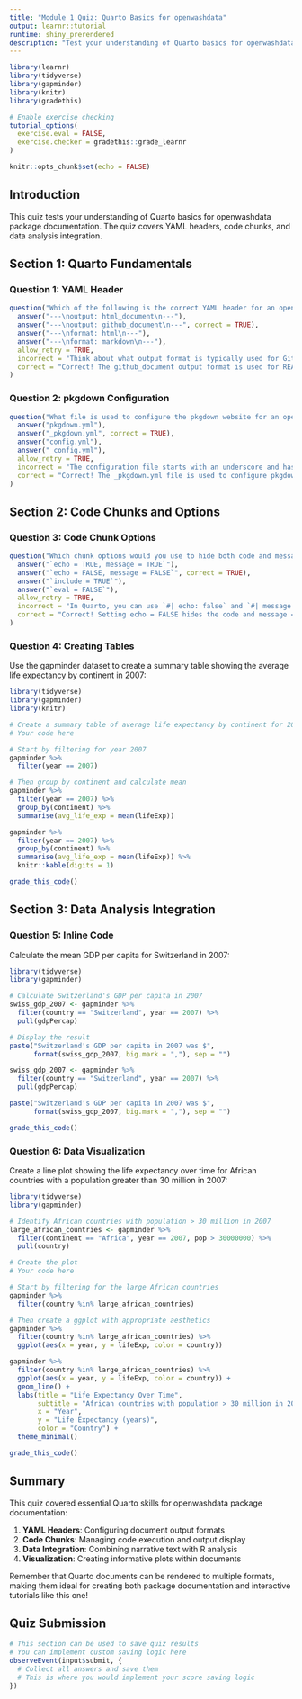 ```yaml
---
title: "Module 1 Quiz: Quarto Basics for openwashdata"
output: learnr::tutorial
runtime: shiny_prerendered
description: "Test your understanding of Quarto basics for openwashdata package documentation"
---
```


```r
library(learnr)
library(tidyverse)
library(gapminder)
library(knitr)
library(gradethis)

# Enable exercise checking
tutorial_options(
  exercise.eval = FALSE,
  exercise.checker = gradethis::grade_learnr
)

knitr::opts_chunk$set(echo = FALSE)
```

## Introduction

This quiz tests your understanding of Quarto basics for openwashdata package documentation. The quiz covers YAML headers, code chunks, and data analysis integration.

## Section 1: Quarto Fundamentals

### Question 1: YAML Header

```r
question("Which of the following is the correct YAML header for an openwashdata package README?",
  answer("---\noutput: html_document\n---"),
  answer("---\noutput: github_document\n---", correct = TRUE),
  answer("---\nformat: html\n---"),
  answer("---\nformat: markdown\n---"),
  allow_retry = TRUE,
  incorrect = "Think about what output format is typically used for GitHub README files.",
  correct = "Correct! The github_document output format is used for README files that will be displayed on GitHub."
)
```

### Question 2: pkgdown Configuration

```r
question("What file is used to configure the pkgdown website for an openwashdata package?",
  answer("pkgdown.yml"),
  answer("_pkgdown.yml", correct = TRUE),
  answer("config.yml"),
  answer("_config.yml"),
  allow_retry = TRUE,
  incorrect = "The configuration file starts with an underscore and has a .yml extension.",
  correct = "Correct! The _pkgdown.yml file is used to configure pkgdown websites."
)
```

## Section 2: Code Chunks and Options

### Question 3: Code Chunk Options

```r
question("Which chunk options would you use to hide both code and messages when loading tidyverse?",
  answer("`echo = TRUE, message = TRUE`"),
  answer("`echo = FALSE, message = FALSE`", correct = TRUE),
  answer("`include = TRUE`"),
  answer("`eval = FALSE`"),
  allow_retry = TRUE,
  incorrect = "In Quarto, you can use `#| echo: false` and `#| message: false` to hide code and messages.",
  correct = "Correct! Setting echo = FALSE hides the code and message = FALSE hides the messages."
)
```

### Question 4: Creating Tables

Use the gapminder dataset to create a summary table showing the average life expectancy by continent in 2007:

```r
library(tidyverse)
library(gapminder)
library(knitr)
```

```r
# Create a summary table of average life expectancy by continent for 2007
# Your code here
```

```r
# Start by filtering for year 2007
gapminder %>%
  filter(year == 2007)
```

```r
# Then group by continent and calculate mean
gapminder %>%
  filter(year == 2007) %>%
  group_by(continent) %>%
  summarise(avg_life_exp = mean(lifeExp))
```

```r
gapminder %>%
  filter(year == 2007) %>%
  group_by(continent) %>%
  summarise(avg_life_exp = mean(lifeExp)) %>%
  knitr::kable(digits = 1)
```

```r
grade_this_code()
```

## Section 3: Data Analysis Integration

### Question 5: Inline Code

Calculate the mean GDP per capita for Switzerland in 2007:

```r
library(tidyverse)
library(gapminder)
```

```r
# Calculate Switzerland's GDP per capita in 2007
swiss_gdp_2007 <- gapminder %>%
  filter(country == "Switzerland", year == 2007) %>%
  pull(gdpPercap)

# Display the result
paste("Switzerland's GDP per capita in 2007 was $", 
      format(swiss_gdp_2007, big.mark = ","), sep = "")
```

```r
swiss_gdp_2007 <- gapminder %>%
  filter(country == "Switzerland", year == 2007) %>%
  pull(gdpPercap)

paste("Switzerland's GDP per capita in 2007 was $", 
      format(swiss_gdp_2007, big.mark = ","), sep = "")
```

```r
grade_this_code()
```

### Question 6: Data Visualization

Create a line plot showing the life expectancy over time for African countries with a population greater than 30 million in 2007:

```r
library(tidyverse)
library(gapminder)

# Identify African countries with population > 30 million in 2007
large_african_countries <- gapminder %>%
  filter(continent == "Africa", year == 2007, pop > 30000000) %>%
  pull(country)
```

```r
# Create the plot
# Your code here
```

```r
# Start by filtering for the large African countries
gapminder %>%
  filter(country %in% large_african_countries)
```

```r
# Then create a ggplot with appropriate aesthetics
gapminder %>%
  filter(country %in% large_african_countries) %>%
  ggplot(aes(x = year, y = lifeExp, color = country))
```

```r
gapminder %>%
  filter(country %in% large_african_countries) %>%
  ggplot(aes(x = year, y = lifeExp, color = country)) +
  geom_line() +
  labs(title = "Life Expectancy Over Time",
       subtitle = "African countries with population > 30 million in 2007",
       x = "Year",
       y = "Life Expectancy (years)",
       color = "Country") +
  theme_minimal()
```

```r
grade_this_code()
```

## Summary

This quiz covered essential Quarto skills for openwashdata package documentation:

1. **YAML Headers**: Configuring document output formats
2. **Code Chunks**: Managing code execution and output display
3. **Data Integration**: Combining narrative text with R analysis
4. **Visualization**: Creating informative plots within documents

Remember that Quarto documents can be rendered to multiple formats, making them ideal for creating both package documentation and interactive tutorials like this one!

## Quiz Submission

```r
# This section can be used to save quiz results
# You can implement custom saving logic here
observeEvent(input$submit, {
  # Collect all answers and save them
  # This is where you would implement your score saving logic
})
```